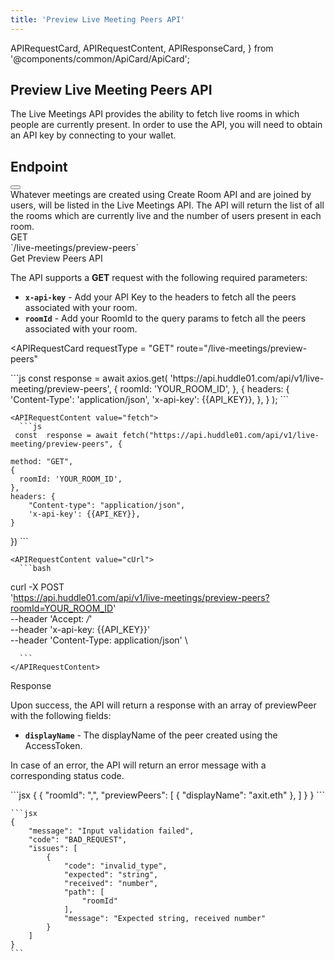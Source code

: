 ```yaml
---
title: 'Preview Live Meeting Peers API'
---
```


  APIRequestCard,
  APIRequestContent,
  APIResponseCard,
} from '@components/common/ApiCard/ApiCard';

## **Preview Live Meeting Peers API**

The Live Meetings API provides the ability to fetch live rooms in which people are currently present.
In order to use the API, you will need to obtain an API key by connecting to your wallet.

## **Endpoint**
<div className="flex justify-between w-full">
  <HighLight className="my-3 w-3/4">
    <RequestStrip
      method={'GET'}
      url={'https://api.huddle01.com/api/v1'}
      endpoint={'live-meetings/preview-peers?roomId=YOUR_ROOM_ID'}
    />
  </HighLight>
  <Button
    variant="primary"
    url="/api-keys"
    text="Get your API Key"
    isRouting
    className=" my-2 w-auto px-8"
  />
</div>


<Paragraph className="mt-5">
 Whatever meetings are created using Create Room API and are joined by users, will be listed in the Live Meetings API. The API will return the list of all the rooms which are currently live and the number of users present in each room.


</Paragraph>

<div className="grid md:grid-cols-2 gap-4 grid-cols-1 mt-10  md:h-[24.5rem]">
<div>
<div className="flex items-center gap-4">
<Pill >GET</Pill>
<div className="text-sm font-normal text-slate-50">`/live-meetings/preview-peers`</div>

</div>

<div className="mt-7 font-mono text-2xl font-bold text-[#f1f5f9]">
  Get Preview Peers API
</div>

The API supports a **GET** request with the following required parameters:

- **`x-api-key`** - Add your API Key to the headers to fetch all the peers associated with your room.
- **`roomId`** - Add your RoomId to the query params to fetch all the peers associated with your room.


</div>

<APIRequestCard
    requestType = "GET"
    route="/live-meetings/preview-peers"
    
  >

<APIRequestContent value="axios">
      ```js
      const response = await axios.get(
        'https://api.huddle01.com/api/v1/live-meeting/preview-peers',
        {
          roomId: 'YOUR_ROOM_ID',
        },
        {
          headers: {
            'Content-Type': 'application/json',
            'x-api-key': {{API_KEY}},
          },
        }
    );
      ```
    </APIRequestContent>

    
    <APIRequestContent value="fetch">
      ```js
     const  response = await fetch("https://api.huddle01.com/api/v1/live-meeting/preview-peers", {
     
    method: "GET",
    {
      roomId: 'YOUR_ROOM_ID',
    },
    headers: {
        "Content-type": "application/json",
        'x-api-key': {{API_KEY}},
    }
})
      ```
    </APIRequestContent>

    <APIRequestContent value="cUrl">
      ```bash
curl -X POST \
  'https://api.huddle01.com/api/v1/live-meetings/preview-peers?roomId=YOUR_ROOM_ID' \
  --header 'Accept: */*' \
  --header 'x-api-key: {{API_KEY}}' \
  --header 'Content-Type: application/json' \
  
      ```
    </APIRequestContent>
  </APIRequestCard>

</div>

<div className="grid md:grid-cols-2 gap-4 grid-cols-1 mt-10">
<div className="text-start ">

<div className="font-mono text-2xl font-bold text-[#f1f5f9]">Response</div>

Upon success, the API will return a response with an array of previewPeer with the following fields:

- **`displayName`** - The displayName of the peer created using the AccessToken.


In case of an error, the API will return an error message with a corresponding status code.

</div>

<APIResponseCard>
  <APIRequestContent value="Success">
    ```jsx
      {
          {
            "roomId": ",",
            "previewPeers": [
              {
                "displayName": "axit.eth"
              },
            ]
          }
      }
    ```
  </APIRequestContent>

  <APIRequestContent value="Error">

    ```jsx
    {
        "message": "Input validation failed",
        "code": "BAD_REQUEST",
        "issues": [
            {
                "code": "invalid_type",
                "expected": "string",
                "received": "number",
                "path": [
                    "roomId"
                ],
                "message": "Expected string, received number"
            }
        ]
    }
    ```

  </APIRequestContent>
</APIResponseCard>

</div>
